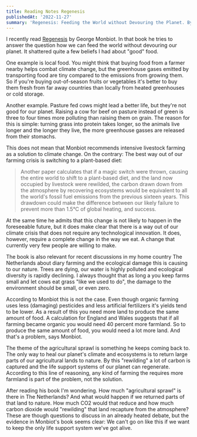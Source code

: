 ```yaml
---
title: Reading Notes Regenesis
publishedAt: '2022-11-27'
summary: 'Regenesis: Feeding the World without Devouring the Planet. By George Monbiot.'
---
```


I recently read [Regenesis](https://www.theguardian.com/books/2022/jun/05/regenesis-by-george-monbiot-review-hungry-for-real-change) by George Monbiot. In that book he tries to answer the question how we can feed the world without devouring our planet. It shattered quite a few beliefs I had about "good" food.

One example is local food. You might think that buying food from a farmer nearby helps combat climate change, but the greenhouse gases emitted by transporting food are tiny compared to the emissions from growing them. So if you're buying out-of-season fruits or vegetables it's better to buy them fresh from far away countries than locally from heated greenhouses or cold storage.

Another example. Pasture fed cows might lead a better life, but they're not good for our planet. Raising a cow for beef on pasture instead of green is three to four times more polluting than raising them on grain. The reason for this is simple: turning grass into protein takes longer, so the animals live longer and the longer they live, the more greenhouse gasses are released from their stomachs.

This does not mean that Monbiot recommends intensive livestock farming as a solution to climate change. On the contrary: The best way out of our farming crisis is switching to a plant-based diet:

> Another paper calculates that if a magic switch were thrown, causing the entire world to shift to a plant-based diet, and the land now occupied by livestock were rewilded, the carbon drawn down from the atmosphere by recovering ecosystems would be equivalent to all the world's fossil fuel emissions from the previous sixteen years. This drawdown could make the difference between our likely failure to prevent more than 1.5°C of global heating, and success.

At the same time he admits that this change is not likely to happen in the foreseeable future, but it does make clear that there is a way out of our climate crisis that does not require any technological innovation. It does, however, require a complete change in the way we eat. A change that currently very few people are willing to make.

The book is also relevant for recent discussions in my home country The Netherlands about diary farming and the ecological damage this is causing to our nature. Trees are dying, our water is highly polluted and ecological diversity is rapidly declining. I always thought that as long a you keep farms small and let cows eat grass "like we used to do", the damage to the environment should be small, or even zero.

According to Monbiot this is not the case. Even though organic farming uses less (damaging) pesticides and less artificial fertilizers it's yields tend to be lower. As a result of this you need more land to produce the same amount of food. A calculation for England and Wales suggests that if all farming became organic you would need 40 percent more farmland. So to produce the same amount of food, you would need a lot more land. And that's a problem, says Monbiot.

The theme of the agricultural sprawl is something he keeps coming back to. The only way to heal our planet's climate and ecosystems is to return large parts of our agricultural lands to nature. By this "rewilding" a lot of carbon is captured and the life support systems of our planet can regenerate. According to this line of reasoning, any kind of farming the requires more farmland is part of the problem, not the solution.

After reading his book I'm wondering. How much "agricultural sprawl" is there in The Netherlands? And what would happen if we returned parts of that land to nature. How much CO2 would that reduce and how much carbon dioxide would "rewilding" that land recapture from the atmosphere? These are though questions to discuss in an already heated debate, but the evidence in Monbiot's book seems clear: We can't go on like this if we want to keep the only life support system we've got alive.
